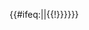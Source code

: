 <includeonly>{{#ifeq:{{SUBJECTSPACE}}|{{ns:2}}|{{{1}}}{{!}}{{{2|{{PAGENAME}}}}}}}</includeonly><noinclude>
{{documentation}}
</noinclude>